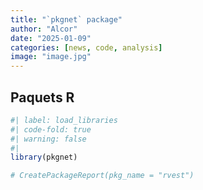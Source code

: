 ```yaml
---
title: "`pkgnet` package"
author: "Alcor"
date: "2025-01-09"
categories: [news, code, analysis]
image: "image.jpg"
---
```


## Paquets R

```r
#| label: load_libraries
#| code-fold: true
#| warning: false
#| 
library(pkgnet)

```


```r

# CreatePackageReport(pkg_name = "rvest")


```

